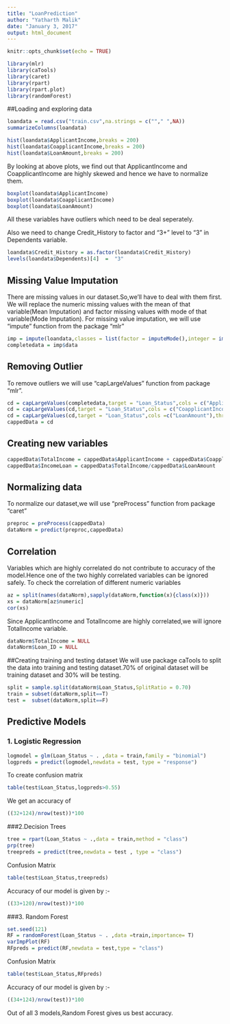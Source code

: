 ```yaml
---
title: "LoanPrediction"
author: "Yatharth Malik"
date: "January 3, 2017"
output: html_document
---
```


```r
knitr::opts_chunk$set(echo = TRUE)
```

```r
library(mlr)
library(caTools)
library(caret)
library(rpart)
library(rpart.plot)
library(randomForest)
```
##Loading and exploring data
```r
loandata = read.csv("train.csv",na.strings = c(""," ",NA))
summarizeColumns(loandata)

hist(loandata$ApplicantIncome,breaks = 200)
hist(loandata$CoapplicantIncome,breaks = 200)
hist(loandata$LoanAmount,breaks = 200)
```

By looking at above plots, we find out that ApplicantIncome and CoapplicantIncome are highly skewed and hence we have to normalize them.
```r
boxplot(loandata$ApplicantIncome)
boxplot(loandata$CoapplicantIncome)
boxplot(loandata$LoanAmount)
```

All these variables have outliers which need to be deal seperately.

Also we need to change Credit_History to factor and "3+" level to "3" in Dependents variable.
```r
loandata$Credit_History = as.factor(loandata$Credit_History)
levels(loandata$Dependents)[4]  =  "3"

```

## Missing Value Imputation
There are missing values in our dataset.So,we'll have to deal with them first.
We will replace the numeric missing values with the mean of that variable(Mean Imputation) and factor missing values with mode of that variable(Mode Imputation).
For missing value imputation, we will use "impute" function from the package "mlr"
```r
imp = impute(loandata,classes = list(factor = imputeMode(),integer = imputeMean()))
completedata = imp$data
```

## Removing Outlier
To remove outliers we will use "capLargeValues" function from package "mlr".
```r
cd = capLargeValues(completedata,target = "Loan_Status",cols = c("ApplicantIncome"),threshold = 40000)
cd = capLargeValues(cd,target = "Loan_Status",cols = c("CoapplicantIncome"),threshold = 21000)
cd = capLargeValues(cd,target = "Loan_Status",cols =c("LoanAmount"),threshold = 520)
cappedData = cd
```
## Creating new variables
```r
cappedData$TotalIncome = cappedData$ApplicantIncome + cappedData$CoapplicantIncome
cappedData$IncomeLoan = cappedData$TotalIncome/cappedData$LoanAmount
```
## Normalizing data
To normalize our dataset,we will use "preProcess" function from package "caret"
```r
preproc = preProcess(cappedData)
dataNorm = predict(preproc,cappedData)
```
## Correlation
Variables which are highly correlated do not contribute to accuracy of the model.Hence one of the two highly correlated variables can be ignored safely.
To check the correlation of different numeric variables
```r
az = split(names(dataNorm),sapply(dataNorm,function(x){class(x)}))
xs = dataNorm[az$numeric]
cor(xs)

```
Since ApplicantIncome and  TotalIncome are highly correlated,we will ignore TotalIncome variable.
```r
dataNorm$TotalIncome = NULL
dataNorm$Loan_ID = NULL
```

##Creating training and testing dataset
We will use package caTools to split the data into training and testing dataset.70% of original dataset will be training dataset and 30% will be testing.
```r
split = sample.split(dataNorm$Loan_Status,SplitRatio = 0.70)
train = subset(dataNorm,split==T)
test =  subset(dataNorm,split==F)
```
## Predictive Models
### 1. Logistic Regression
```r
logmodel = glm(Loan_Status ~ . ,data = train,family = "binomial")
logpreds = predict(logmodel,newdata = test, type = "response")
```
To create confusion matrix
```r
table(test$Loan_Status,logpreds>0.55)
```
We get an accuracy of
```r
((32+124)/nrow(test))*100
```

###2.Decision Trees
```r
tree = rpart(Loan_Status ~ .,data = train,method = "class")
prp(tree)
treepreds = predict(tree,newdata = test , type = "class")
```
Confusion Matrix
```r
table(test$Loan_Status,treepreds)
```
Accuracy of our model is given by :- 
```r
((33+120)/nrow(test))*100
```

###3. Random Forest
```r
set.seed(121)
RF = randomForest(Loan_Status ~ . ,data =train,importance= T)
varImpPlot(RF)
RFpreds = predict(RF,newdata = test,type = "class")

```
Confusion Matrix
```r
table(test$Loan_Status,RFpreds)
```
Accuracy of our model is given by :- 
```r
((34+124)/nrow(test))*100
```
Out of all 3 models,Random Forest gives us best accuracy.
